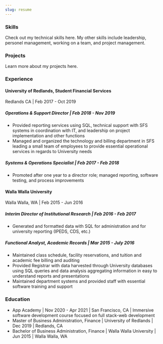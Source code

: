 ```yaml
---
slug: resume
---
```



### Skills
Check out my technical skills <Link to='/technologies'>here</Link>. My other skills include leadership, personel management, working on a team, and project management.

### Projects
Learn more about my projects <Link to='/projects'>here</Link>.

### Experience
#### University of Redlands, Student Financial Services
Redlands CA | Feb 2017 - Oct 2019

##### Operations & Support Director | Feb 2018 - Nov 2019
- Provided reporting services using SQL, technical support with SFS systems in coordination with IT, and leadership on project implementation and other functions
- Managed and organized the technology and billing department in SFS leading a small team of employees to provide essential operational services in regards to University needs

##### Systems & Operations Specialist | Feb 2017 - Feb 2018
- Promoted after one year to a director role; managed reporting, software testing, and process improvements

#### Walla Walla University
Walla Walla, WA | Feb 2015 - Jun 2016

##### Interim Director of Institutional Research | Feb 2016 - Feb 2017
- Generated and formatted data with SQL for administration and for university reporting (IPEDS, CDS, etc.)

##### Functional Analyst, Academic Records | Mar 2015 - July  2016
- Maintained class schedule, facility reservations, and tuition and academic fee billing and auditing
- Provided Registrar with data harvested through University databases using SQL queries and data analysis aggregating information in easy to understand reports and presentations
- Maintained department systems and provided staff with essential software training and support

### Education
- App Academy | Nov 2020 - Apr 2021 | San Francisco, CA | Immersive software development course focused on full stack-web development
- Master of Business Administration, Finance | University of Redlands | Dec 2019 | Redlands, CA
- Bachelor of Business Administration, Finance | Walla Walla University | Jun 2015  | Walla Walla, WA
